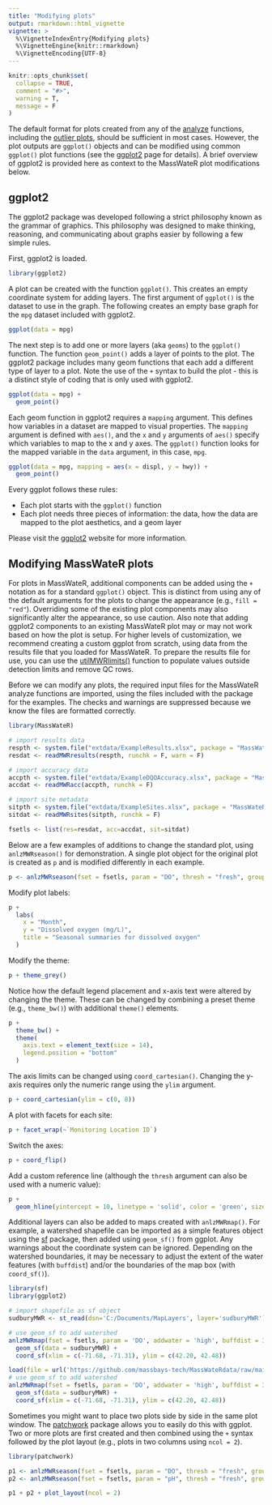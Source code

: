 ```yaml
---
title: "Modifying plots"
output: rmarkdown::html_vignette
vignette: >
  %\VignetteIndexEntry{Modifying plots}
  %\VignetteEngine{knitr::rmarkdown}
  %\VignetteEncoding{UTF-8}
---
```


```r
knitr::opts_chunk$set(
  collapse = TRUE,
  comment = "#>",
  warning = T, 
  message = F
)
```

The default format for plots created from any of the [analyze](https://massbays-tech.github.io/MassWateR/articles/analysis.html) functions, including the [outlier plots](https://massbays-tech.github.io/MassWateR/articles/outlierchecks.html), should be sufficient in most cases.  However, the plot outputs are `ggplot()` objects and can be modified using common `ggplot()` plot functions (see the [ggplot2](https://ggplot2.tidyverse.org/index.html){target="_blank"} page for details).  A brief overview of ggplot2 is provided here as context to the MassWateR plot modifications below. 

## ggplot2

The ggplot2 package was developed following a strict philosophy known as the grammar of graphics.  This philosophy was designed to make thinking, reasoning, and communicating about graphs easier by following a few simple rules. 

First, ggplot2 is loaded.

```r
library(ggplot2)
```

A plot can be created with the function `ggplot()`. This creates an empty coordinate system for adding layers. The first argument of `ggplot()` is the dataset to use in the graph. The following creates an empty base graph for the `mpg` dataset included with ggplot2.

```r
ggplot(data = mpg)
```

The next step is to add one or more layers (aka `geoms`) to the `ggplot()` function. The function `geom_point()` adds a layer of points to the plot. The ggplot2 package includes many geom functions that each add a different type of layer to a plot.  Note the use of the `+` syntax to build the plot - this is a distinct style of coding that is only used with ggplot2.

```r
ggplot(data = mpg) +
  geom_point()
```

Each geom function in ggplot2 requires a `mapping` argument. This defines how variables in a dataset are mapped to visual properties. The `mapping` argument is defined with `aes()`, and the `x` and `y` arguments of `aes()` specify which variables to map to the x and y axes. The `ggplot()` function looks for the mapped variable in the `data` argument, in this case, `mpg`.

```r
ggplot(data = mpg, mapping = aes(x = displ, y = hwy)) +
  geom_point()
```

Every ggplot follows these rules:

* Each plot starts with the `ggplot()` function
* Each plot needs three pieces of information: the data, how the data are mapped to the plot aesthetics, and a geom layer

Please visit the [ggplot2](https://ggplot2.tidyverse.org/index.html){target="_blank"} website for more information. 

## Modifying MassWateR plots

For plots in MassWateR, additional components can be added using the `+` notation as for a standard `ggplot()` object. This is distinct from using any of the default arguments for the plots to change the appearance (e.g., `fill = "red"`).  Overriding some of the existing plot components may also significantly alter the appearance, so use caution.  Also note that adding ggplot2 components to an existing MassWateR plot may or may not work based on how the plot is setup.  For higher levels of customization, we recommend creating a custom ggplot from scratch, using data from the results file that you loaded for MassWateR.  To prepare the results file for use, you can use the [utilMWRlimits()](https://massbays-tech.github.io/MassWateR/articles/utility.html#fill-data-outside-of-detection-or-quantitation-limit) function to populate values outside detection limits and remove QC rows.

Before we can modify any plots, the required input files for the MassWateR analyze functions are imported, using the files included with the package for the examples.  The checks and warnings are suppressed because we know the files are formatted correctly.

```r
library(MassWateR)

# import results data
respth <- system.file("extdata/ExampleResults.xlsx", package = "MassWateR")
resdat <- readMWRresults(respth, runchk = F, warn = F)

# import accuracy data
accpth <- system.file("extdata/ExampleDQOAccuracy.xlsx", package = "MassWateR")
accdat <- readMWRacc(accpth, runchk = F)

# import site metadata
sitpth <- system.file("extdata/ExampleSites.xlsx", package = "MassWateR")
sitdat <- readMWRsites(sitpth, runchk = F)

fsetls <- list(res=resdat, acc=accdat, sit=sitdat)
```

Below are a few examples of additions to change the standard plot, using `anlzMWRseason()` for demonstration. A single plot object for the original plot is created as `p` and is modified differently in each example. 

```r
p <- anlzMWRseason(fset = fsetls, param = "DO", thresh = "fresh", group = "month")
```

Modify plot labels: 

```r
p +
  labs(
    x = "Month", 
    y = "Dissolved oxygen (mg/L)", 
    title = "Seasonal summaries for dissolved oxygen"
  )
```

Modify the theme:

```r
p + theme_grey()
```

Notice how the default legend placement and x-axis text were altered by changing the theme.  These can be changed by combining a preset theme (e.g., `theme_bw()`) with additional `theme()` elements. 

```r
p + 
  theme_bw() +
  theme(
    axis.text = element_text(size = 14), 
    legend.position = "bottom"
  )
```

The axis limits can be changed using `coord_cartesian()`.  Changing the y-axis requires only the numeric range using the `ylim` argument. 

```r
p + coord_cartesian(ylim = c(0, 8))
```

A plot with facets for each site:

```r
p + facet_wrap(~`Monitoring Location ID`)
```

Switch the axes:

```r
p + coord_flip()
```

Add a custom reference line (although the `thresh` argument can also be used with a numeric value): 

```r
p +
  geom_hline(yintercept = 10, linetype = 'solid', color = 'green', size = 2)
```

Additional layers can also be added to maps created with `anlzMWRmap()`. For example, a watershed shapefile can be imported as a simple features object using the [sf](https://r-spatial.github.io/sf/){target="_blank"} package, then added using `geom_sf()` from ggplot. Any warnings about the coordinate system can be ignored.  Depending on the watershed boundaries, it may be necessary to adjust the extent of the water features (with `buffdist`) and/or the boundaries of the map box (with `coord_sf()`). 

```r
library(sf)
library(ggplot2)

# import shapefile as sf object
sudburyMWR <- st_read(dsn='C:/Documents/MapLayers', layer='sudburyMWR')

# use geom_sf to add watershed
anlzMWRmap(fset = fsetls, param = 'DO', addwater = 'high', buffdist = 3) + 
  geom_sf(data = sudburyMWR) +
  coord_sf(xlim = c(-71.68, -71.31), ylim = c(42.20, 42.48))
```
```r
load(file = url('https://github.com/massbays-tech/MassWateRdata/raw/main/data/sudburyMWR.RData'))
# use geom_sf to add watershed
anlzMWRmap(fset = fsetls, param = 'DO', addwater = 'high', buffdist = 3) + 
  geom_sf(data = sudburyMWR) +
  coord_sf(xlim = c(-71.68, -71.31), ylim = c(42.20, 42.48))
```

Sometimes you might want to place two plots side by side in the same plot window.  The [patchwork](https://patchwork.data-imaginist.com/){target="_blank"} package allows you to easily do this with ggplot. Two or more plots are first created and then combined using the `+` syntax followed by the plot layout (e.g., plots in two columns using `ncol = 2`). 

```r
library(patchwork)

p1 <- anlzMWRseason(fset = fsetls, param = "DO", thresh = "fresh", group = "month")
p2 <- anlzMWRseason(fset = fsetls, param = "pH", thresh = "fresh", group = "month")

p1 + p2 + plot_layout(ncol = 2)
```

